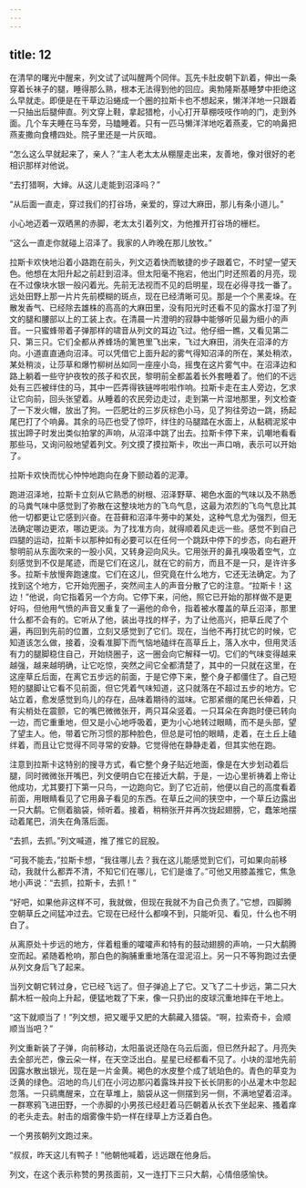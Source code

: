 ```yaml
---
---
---
```

title: 12
---




在清早的曙光中醒来，列文试了试叫醒两个同伴。瓦先卡肚皮朝下趴着，伸出一条穿着长袜子的腿，睡得那么熟，根本无法得到他的回应。奥勃隆斯基睡梦中拒绝这么早就走。即便是在干草边沿蜷成一个圈的拉斯卡也不想起来，懒洋洋地一只跟着一只抽出后腿伸直。列文穿上鞋，拿起猎枪，小心打开草棚吱吱作响的门，走到外面。几个车夫睡在马车旁，马瞌睡着。只有一匹马懒洋洋地吃着燕麦，它的响鼻把燕麦撒向食槽四处。院子里还是一片灰暗。

“怎么这么早就起来了，亲人？”主人老太太从棚屋走出来，友善地，像对很好的老相识那样对他说。

“去打猎啊，大婶。从这儿走能到沼泽吗？”

“从后面一直走，穿过我们的打谷场，亲爱的，穿过大麻田，那儿有条小道儿。”

小心地迈着一双晒黑的赤脚，老太太引着列文，为他推开打谷场的栅栏。

“这么一直走你就碰上沼泽了。我家的人昨晚在那儿放牧。”

拉斯卡欢快地沿着小路跑在前头，列文迈着快而敏捷的步子跟着它，不时望一望天色。他想在太阳升起之前赶到沼泽。但太阳毫不拖宕，他出门时还照着的月亮，现在不过像块水银一般闪着光。先前无法视而不见的启明星，现在必得寻找一番了。远处田野上那一片片先前模糊的斑点，现在已经清晰可见。那是一个个黑麦垛。在散发香气、已经除去雄株的高高的大麻田里，没有阳光时还看不见的露水打湿了列文的腿和腰部以上的工装上衣。在清晨一片澄明的寂静中能够听见最为细小的声音。一只蜜蜂带着子弹那样的啸音从列文的耳边飞过。他仔细一瞧，又看见第二只、第三只。它们全都从养蜂场的篱笆里飞出来，飞过大麻田，消失在沼泽的方向。小道直直通向沼泽。可以凭借它上面升起的雾气得知沼泽的所在，某处稍浓，某处稍淡，让莎草和爆竹柳树丛如同一座座小岛，摇曳在这片雾气中。在沼泽边和路上躺着一些守护夜牧的孩子和农民，黎明前全都盖着长外套睡着了。他们的不远处有三匹被绊住的马，其中一匹弄得铁链哗啦啦作响。拉斯卡走在主人旁边，乞求让它向前，回头张望着。从睡着的农民旁边走过，走到第一片湿地那里，列文检查了一下发火帽，放出了狗。一匹肥壮的三岁灰棕色小马，见了狗往旁边一跳，扬起尾巴打了个响鼻。其余的马匹也受了惊吓，绊住的马腿踏在水面上，从黏稠泥浆中拔出蹄子时发出类似拍掌的声响，从沼泽中跳了出去。拉斯卡停下来，讥嘲地看看那些马，又询问般地望着列文。列文摸了摸拉斯卡，吹出一声口哨，表示可以开始了。

拉斯卡欢快而忧心忡忡地跑向在身下颤动着的泥潭。

跑进沼泽地，拉斯卡立刻从它熟悉的树根、沼泽野草、褐色水面的气味以及不熟悉的马粪气味中感觉到了弥散在这整块地方的飞鸟气息，这最为浓烈的飞鸟气息比其他一切都更让它感到兴奋。在苔藓和沼泽牛蒡中的某处，这种气息尤为强烈，但无法确定哪边更浓，哪边更淡。为了找准方向，就得顺着风走远一些。感觉不到自己四腿的运动，拉斯卡以那种如有必要可以在任何一个跳跃中停下的步态，向右避开黎明前从东面吹来的一股小风，又转身迎向风头。它用张开的鼻孔嗅吸着空气，立刻感觉到不仅是尾迹，而是它们在这儿，就在它的前方，而且不是一只，是许许多多。拉斯卡放慢奔跑速度。它们在这儿，但究竟在什么地方，它还无法确定。为了找到这个地方，它开始兜圈子，突然间主人的声音分散了它的注意。“拉斯卡！这边！”他说，向它指着另一个方向。它停下来，问他，照它已开始的那样做不是更好吗，但他用气愤的声音又重复了一遍他的命令，指着被水覆盖的草丘沼泽，那里什么都不会有的。它听从了他，装出寻找的样子，为了让他高兴，把草丘爬了个遍，再回到先前的位置，立刻又感觉到了它们。现在，当他不再打扰它的时候，它知道该怎么做，接着，没看准脚下而气恼地磕绊在高草丘上，落入水中，但用灵活有力的腿脚稳住自己，开始绕圈子，这一圈会向它解释一切。它们的气味变得越来越强，越来越明确，让它吃惊，突然之间它全都清楚了，其中的一只就在这里，在这座草丘后面，在离它五步远的前面，于是它停下来，整个身子都僵住了。自己短短的腿脚让它看不见前面，但它凭着气味知道，这只就落在不超过五步的地方。它站立着，愈发感觉到鸟儿的存在，品味着期待的滋味。它那紧绷的尾巴长伸着，只有尖梢处在震颤，它的嘴巴微微张开，两只耳朵竖着。一只耳朵在奔跑时便已转向一边，而它重重地，但又是小心地呼吸着，更为小心地转过眼睛，而不是头部，望了望主人。他，带着它所习惯的那种脸色，但总是可怕的眼睛，走着，在土丘上磕绊着，而且让它觉得不同寻常的安静。它觉得他在静静走着，但其实他在跑。

注意到拉斯卡这特别的搜寻方式，看它整个身子贴近地面，像是在大步划动着后腿，同时微微张开嘴巴，列文便明白它在接近大鹬，于是，一边心里祈祷着上帝让他成功，尤其要打下第一只鸟，一边跑向它。到了它近前，他便以自己的高度看着前面，用眼睛看见了它用鼻子看见的东西。在草丘之间的狭空中，一个草丘边露出一只大鹬。它侧着脑袋，倾听着。接着，稍稍张开并再次拢起翅膀，它，蠢笨地摆动着尾巴，消失在角落后面。

“去抓，去抓。”列文喊道，推了推它的屁股。

“可我不能去，”拉斯卡想，“我往哪儿去？我在这儿能感觉到它们，可如果向前移动，我就什么都弄不清，不知它们在哪儿，它们是谁了。”可他又用膝盖推它，焦急地小声说：“去抓，拉斯卡，去抓！”

“好吧，如果他非这样不可，我就做，但现在我就不为自己负责了。”它想，四脚腾空朝草丘之间猛冲过去。它现在已经什么都嗅不到，只能听见、看见，什么也不明白了。

从离原处十步远的地方，伴着粗重的嚯嚯声和特有的鼓动翅膀的声响，一只大鹬腾空而起。紧随着枪响，那白色的胸脯重重地落在湿泥沼上。另一只不等狗跑过去便从列文身后飞了起来。

当列文朝它转过身，它已经飞远了。但子弹追上了它。又飞了二十步远，第二只大鹬木桩一般向上升起，便猛地栽了下来，像一只扔出的皮球沉重地摔在干地上。

“这下就顺当了！”列文想，把又暖乎又肥的大鹬藏入猎袋。“啊，拉索奇卡，会顺顺当当吧？”

列文重新装了子弹，向前移动，太阳虽说还隐在乌云后面，但已然升起了。月亮失去全部光芒，像云朵一样，在天空泛出白。星星已经都看不见了。小块的湿地先前因露水散出银光，现在是一片金黄。褐色的水皮整个成了琥珀色的。青色的草变为泛黄的绿色。沼地的鸟儿们在小河边那闪着露珠并投下长长阴影的小丛灌木中忽起忽落。一只鹞鹰醒来，立在草堆上，脑袋从这一侧摆到另一侧，不满地望着沼泽。一群寒鸦飞进田野，一个赤脚的小男孩已经赶着马匹朝着从长衣下坐起来、搔着痒的老头走去。射击的烟雾像牛奶一样在绿草上方泛着白色。

一个男孩朝列文跑过来。

“叔叔，昨天这儿有鸭子！”他朝他喊着，远远跟在他身后。

列文，在这个表示称赞的男孩面前，又一连打下三只大鹬，心情倍感愉快。